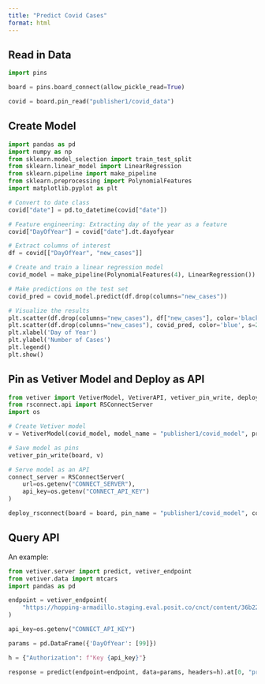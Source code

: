 ```yaml
---
title: "Predict Covid Cases"
format: html
---
```


## Read in Data

```python
import pins

board = pins.board_connect(allow_pickle_read=True)

covid = board.pin_read("publisher1/covid_data")
```

## Create Model

```python
import pandas as pd
import numpy as np
from sklearn.model_selection import train_test_split
from sklearn.linear_model import LinearRegression
from sklearn.pipeline import make_pipeline
from sklearn.preprocessing import PolynomialFeatures
import matplotlib.pyplot as plt

# Convert to date class
covid["date"] = pd.to_datetime(covid["date"])

# Feature engineering: Extracting day of the year as a feature
covid["DayOfYear"] = covid["date"].dt.dayofyear

# Extract columns of interest
df = covid[["DayOfYear", "new_cases"]]

# Create and train a linear regression model
covid_model = make_pipeline(PolynomialFeatures(4), LinearRegression()).fit(df.drop(columns="new_cases"), df["new_cases"])

# Make predictions on the test set
covid_pred = covid_model.predict(df.drop(columns="new_cases"))

# Visualize the results
plt.scatter(df.drop(columns="new_cases"), df["new_cases"], color='black', label='Actual')
plt.scatter(df.drop(columns="new_cases"), covid_pred, color='blue', s=2, label='Predicted')
plt.xlabel('Day of Year')
plt.ylabel('Number of Cases')
plt.legend()
plt.show()
```

## Pin as Vetiver Model and Deploy as API

```python
from vetiver import VetiverModel, VetiverAPI, vetiver_pin_write, deploy_rsconnect
from rsconnect.api import RSConnectServer
import os

# Create Vetiver model
v = VetiverModel(covid_model, model_name = "publisher1/covid_model", prototype_data=df.drop(columns="new_cases"))

# Save model as pins
vetiver_pin_write(board, v)

# Serve model as an API
connect_server = RSConnectServer(
    url=os.getenv("CONNECT_SERVER"), 
    api_key=os.getenv("CONNECT_API_KEY")
)

deploy_rsconnect(board = board, pin_name = "publisher1/covid_model", connect_server = connect_server)
```

## Query API

An example:

```python
from vetiver.server import predict, vetiver_endpoint
from vetiver.data import mtcars
import pandas as pd

endpoint = vetiver_endpoint(
    "https://hopping-armadillo.staging.eval.posit.co/cnct/content/36b225c4-8c07-4194-8763-e16ad138537f/predict"
)

api_key=os.getenv("CONNECT_API_KEY")

params = pd.DataFrame({'DayOfYear': [99]})

h = {"Authorization": f"Key {api_key}"}

response = predict(endpoint=endpoint, data=params, headers=h).at[0, "predict"].round()
```
